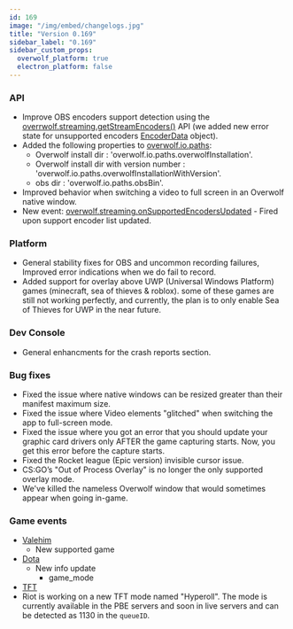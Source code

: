 ```yaml
---
id: 169
image: "/img/embed/changelogs.jpg"
title: "Version 0.169"
sidebar_label: "0.169"
sidebar_custom_props:
  overwolf_platform: true
  electron_platform: false
---
```


### API

* Improve OBS encoders support detection using the [overrwolf.streaming.getStreamEncoders()](/api/streaming#getstreamencoderscallback) API (we added new error state for unsupported encoders [EncoderData](/api/streaming#encoderdata-object) object).
* Added the following properties to [overwolf.io.paths](/api/io/paths):
  * Overwolf install dir : 'overwolf.io.paths.overwolfInstallation'.
  * Overwolf install dir with version number : 'overwolf.io.paths.overwolfInstallationWithVersion'.
  * obs dir : 'overwolf.io.paths.obsBin'.
* Improved behavior when switching a video to full screen in an Overwolf native window.
* New event: [overwolf.streaming.onSupportedEncodersUpdated](/api/streaming#supportedencodersupdatedevent-object) -  Fired upon support encoder list updated.

### Platform

* General stability fixes for OBS and uncommon recording failures, Improved error indications when we do fail to record.
* Added support for overlay above UWP (Universal Windows Platform) games (minecraft, sea of thieves & roblox). some of these games are still not working perfectly, and currently, the plan is to only enable Sea of Thieves for UWP in the near future. 

### Dev Console

* General enhancments for the crash reports section.

### Bug fixes

* Fixed the issue where native windows can be resized greater than their manifest maximum size.
* Fixed the issue where Video elements "glitched" when switching the app to full-screen mode.
* Fixed the issue where you got an error that you should update your graphic card drivers only AFTER the game capturing starts. Now, you get this error before the capture starts.
* Fixed the Rocket league (Epic version) invisible cursor issue.
* CS:GO’s "Out of Process Overlay" is no longer the only supported overlay mode.
* We've killed the nameless Overwolf window that would sometimes appear when going in-game.

### Game events

* [Valehim](/api/games/events/valheim)
  * New supported game
* [Dota](/api/games/events/dota-2)
  * New info update
    * game_mode
* [TFT](/api/games/events/teamfight-tactics)
 * Riot is working on a new TFT mode named "Hyperoll". The mode is currently available in the PBE servers and soon in live servers and can be detected as 1130 in the `queueID`.

